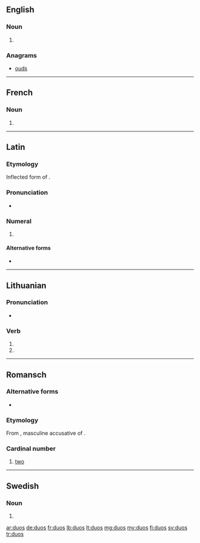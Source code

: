 ==English==

===Noun===
{{head|en|plural}}

# {{plural of|duo|lang=en|nocat=1}}

===Anagrams===
* [[ouds#English|ouds]]

----

==French==

===Noun===
{{head|fr|plural}}

# {{plural of|duo|lang=fr|nocat=1}}

----

==Latin==

===Etymology===
Inflected form of {{term|duo||two|lang=la}}.

===Pronunciation===
* {{a|Classical}} {{IPA|/ˈdu.oːs/||lang=la}}

===Numeral===
{{la-num-form|duōs}}

# {{inflection of|duo||acc|m|lang=la}}

====Alternative forms====
* {{l|la|duo}}

----

==Lithuanian==

===Pronunciation===
* {{IPA|[ˈduɔs]|lang=lt}}

===Verb===
{{head|lt|head=dúos}}

# {{lt-form-verb|3s|fut|duoti}}
# {{lt-form-verb|3p|fut|duoti}}

----

==Romansch==

===Alternative forms===
* {{qualifier|Rumantsch Grischun|Sursilvan|Sutsilvan|Surmiran}} {{l|rm|dus}}

===Etymology===
From {{etyl|la|rm}} {{term|duos|duōs|lang=pt}}, masculine accusative of {{term|duo|lang=la}}.

===Cardinal number===
{{head|rm|number}}

# {{context|Puter|Vallader|cardinal|lang=rm}} [[two]]

----

==Swedish==

===Noun===
{{head|sv|noun form}}

# {{sv-noun-form-indef-gen|duo}}

[[ar:duos]]
[[de:duos]]
[[fr:duos]]
[[lb:duos]]
[[lt:duos]]
[[mg:duos]]
[[my:duos]]
[[fi:duos]]
[[sv:duos]]
[[tr:duos]]
